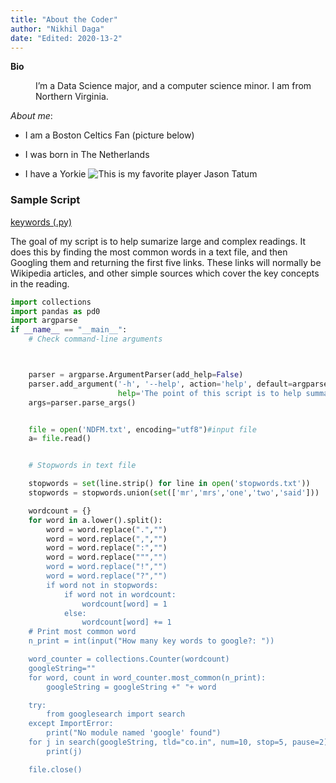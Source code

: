 ```yaml
---
title: "About the Coder"
author: "Nikhil Daga"
date: "Edited: 2020-13-2"
---
```


**Bio**

: I'm a Data Science major, and a computer science minor. I am from Northern Virginia.

*About me*:

- I am a Boston Celtics Fan (picture below)

- I was born in The Netherlands

- I have a Yorkie
![This is my favorite player Jason Tatum](https://ak-static.cms.nba.com/wp-content/uploads/headshots/nba/latest/260x190/1628369.png)

### Sample Script
[keywords (.py)](scripts/keywords.py)

The goal of my script is to help sumarize large and complex readings. It does this by finding the most common words in a text file, and then Googling them and returning the first five links. These links will normally be Wikipedia articles, and other simple sources which cover the key concepts in the reading.

``` python
import collections
import pandas as pd0
import argparse
if __name__ == "__main__":
    # Check command-line arguments



    parser = argparse.ArgumentParser(add_help=False)
    parser.add_argument('-h', '--help', action='help', default=argparse.SUPPRESS,
                        help='The point of this script is to help summarize long readings.It finds the most used words in a text and returns shorter and simpler articles which go over these concepts.')
    args=parser.parse_args()


    file = open('NDFM.txt', encoding="utf8")#input file
    a= file.read()


    # Stopwords in text file

    stopwords = set(line.strip() for line in open('stopwords.txt'))
    stopwords = stopwords.union(set(['mr','mrs','one','two','said']))

    wordcount = {}
    for word in a.lower().split():
        word = word.replace(".","")
        word = word.replace(",","")
        word = word.replace(":","")
        word = word.replace(""","")
        word = word.replace("!","")
        word = word.replace("?","")
        if word not in stopwords:
            if word not in wordcount:
                wordcount[word] = 1
            else:
                wordcount[word] += 1
    # Print most common word
    n_print = int(input("How many key words to google?: "))

    word_counter = collections.Counter(wordcount)
    googleString=""
    for word, count in word_counter.most_common(n_print):
        googleString = googleString +" "+ word

    try:
        from googlesearch import search
    except ImportError:
        print("No module named 'google' found")
    for j in search(googleString, tld="co.in", num=10, stop=5, pause=2):
        print(j)

    file.close()

```
